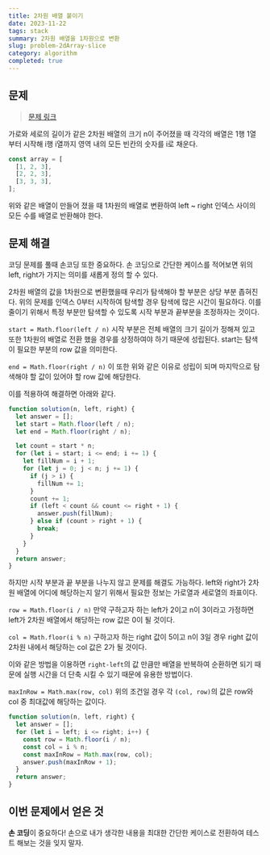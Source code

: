 ```yaml
---
title: 2차원 배열 붙이기
date: 2023-11-22
tags: stack
summary: 2차원 배열을 1차원으로 변환
slug: problem-2dArray-slice
category: algorithm
completed: true
---
```


## 문제

> [문제 링크](https://school.programmers.co.kr/learn/courses/30/lessons/87390#)

가로와 세로의 길이가 같은 2차원 배열의 크기 n이 주어졌을 때 각각의 배열은 1행 1열 부터 시작해 i행 i열까지 영역 내의 모든 빈칸의 숫자를 i로 채운다.

```javascript
const array = [
  [1, 2, 3],
  [2, 2, 3],
  [3, 3, 3],
];
```

위와 같은 배열이 만들어 졌을 때 1차원의 배열로 변환하여 left ~ right 인덱스 사이의 모든 수를 배열로 반환해야 한다.

## 문제 해결

코딩 문제를 풀때 손코딩 또한 중요하다. 손 코딩으로 간단한 케이스를 적어보면 위의 left, right가 가지는 의미를 새롭게 정의 할 수 있다.

2차원 배열의 값을 1차원으로 변환했을때 우리가 탐색해야 할 부분은 상당 부분 좁혀진다. 위의 문제를 인덱스 0부터 시작하여 탐색할 경우 탐색에 많은 시간이 필요하다. 이를 줄이기 위해서 특정 부분만 탐색할 수 있도록 시작 부분과 끝부분을 조정하자는 것이다.

`start = Math.floor(left / n)`
시작 부분은 전체 배열의 크기 길이가 정해져 있고 또한 1차원의 배열로 전환 했을 경우를 상정하여야 하기 때문에 성립된다. start는 탐색이 필요한 부분의 row 값을 의미한다.

`end = Math.floor(right / n)`
이 또한 위와 같은 이유로 성립이 되며 마지막으로 탐색해야 할 값이 있어야 할 row 값에 해당한다.

이를 적용하여 해결하면 아래와 같다.

```javascript
function solution(n, left, right) {
  let answer = [];
  let start = Math.floor(left / n);
  let end = Math.floor(right / n);

  let count = start * n;
  for (let i = start; i <= end; i += 1) {
    let fillNum = i + 1;
    for (let j = 0; j < n; j += 1) {
      if (j > i) {
        fillNum += 1;
      }
      count += 1;
      if (left < count && count <= right + 1) {
        answer.push(fillNum);
      } else if (count > right + 1) {
        break;
      }
    }
  }
  return answer;
}
```

하지만 시작 부분과 끝 부분을 나누지 않고 문제를 해결도 가능하다. left와 right가 2차원 배열에 어디에 해당하는지 알기 위해서 필요한 정보는 가로열과 세로열의 좌표이다.

`row = Math.floor(i / n)`
만약 구하고자 하는 left가 2이고 n이 3이라고 가정하면 left가 2차원 배열에서 해당하는 row 값은 0이 될 것이다.

`col = Math.floor(i % n)`
구하고자 하는 right 값이 5이고 n이 3일 경우 right 값이 2차원 내에서 해당하는 col 값은 2가 될 것이다.

이와 같은 방법을 이용하면 `right-left`의 값 만큼만 배열을 반복하여 순환하면 되기 때문에 실행 시간을 더 단축 시킬 수 있기 때문에 유용한 방법이다.

`maxInRow = Math.max(row, col)`
위의 조건일 경우 각 `(col, row)`의 값은 row와 col 중 최대값에 해당하는 값이다.

```javascript
function solution(n, left, right) {
  let answer = [];
  for (let i = left; i <= right; i++) {
    const row = Math.floor(i / n);
    const col = i % n;
    const maxInRow = Math.max(row, col);
    answer.push(maxInRow + 1);
  }
  return answer;
}
```

## 이번 문제에서 얻은 것

**손 코딩**이 중요하다! 손으로 내가 생각한 내용을 최대한 간단한 케이스로 전환하여 테스트 해보는 것을 잊지 말자.

